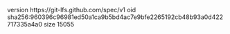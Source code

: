 version https://git-lfs.github.com/spec/v1
oid sha256:960396c96981ed50a1ca9b5bd4ac7e9bfe2265192cb48b93a0d422717335a4a0
size 15055
